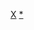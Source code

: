 {{Asbox
| image = Xinjiang prfc map Ch.png
| pix = 30
| subject = 
| qualifier = 關於[[新疆维吾尔自治区乡级以上行政区列表|新疆行政区划]]
| category = 新疆行政区划小作品
| tempsort = 
| name = Template:新疆行政区划小作品
}}<noinclude>
[[Category:中国各省行政区划小作品模板|X]]
[[Category:新疆行政区划模板|*]]
</noinclude>